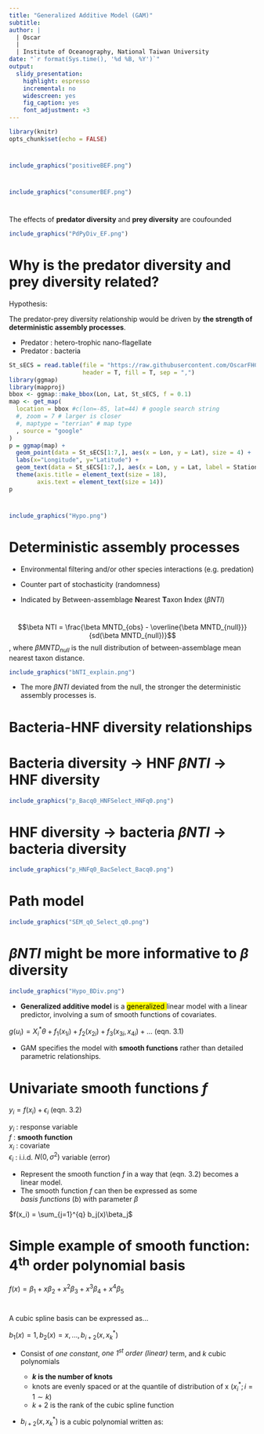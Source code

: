 ```yaml
---
title: "Generalized Additive Model (GAM)"
subtitle: 
author: | 
  | Oscar
  |
  | Institute of Oceanography, National Taiwan University
date: "`r format(Sys.time(), '%d %B, %Y')`"
output:
  slidy_presentation:
    highlight: espresso
    incremental: no
    widescreen: yes
    fig_caption: yes
    font_adjustment: +3
---
```


```r
library(knitr)
opts_chunk$set(echo = FALSE)
```

# 
<style>
  p.caption {font-size: 0.6em; text-align: right}
}
</style>

```r
include_graphics("positiveBEF.png")
``` 

#

```r
include_graphics("consumerBEF.png")
``` 

# 

The effects of **predator diversity** and **prey diversity** are coufounded

```r
include_graphics("PdPyDiv_EF.png")
``` 

# Why is the predator diversity and prey diversity related?

Hypothesis:

The predator-prey diversity relationship would be driven by **the strength of deterministic assembly processes**.

- Predator : hetero-trophic nano-flagellate
- Predator : bacteria

```r
St_sECS = read.table(file = "https://raw.githubusercontent.com/OscarFHC/PdPy_Div/master/data/raw/St_Location.csv", 
                     header = T, fill = T, sep = ",")
library(ggmap)
library(mapproj)
bbox <- ggmap::make_bbox(Lon, Lat, St_sECS, f = 0.1)
map <- get_map(
  location = bbox #c(lon=-85, lat=44) # google search string
  #, zoom = 7 # larger is closer
  #, maptype = "terrian" # map type
  , source = "google"
)
p = ggmap(map) + 
  geom_point(data = St_sECS[1:7,], aes(x = Lon, y = Lat), size = 4) + 
  labs(x="Longitude", y="Latitude") + 
  geom_text(data = St_sECS[1:7,], aes(x = Lon, y = Lat, label = Station), hjust = -0.4, vjust = -0.3, size = 4) + 
  theme(axis.title = element_text(size = 18),
        axis.text = element_text(size = 14))
p
```

#

```r
include_graphics("Hypo.png")
``` 

# Deterministic assembly processes

- Environmental filtering and/or other species interactions (e.g. predation)

- Counter part of stochasticity (randomness)

- Indicated by Between-assemblage **N**earest **T**axon **I**ndex ($\beta NTI$)

#
  
$$\beta NTI = \frac{\beta MNTD_{obs} - \overline{\beta MNTD_{null}}}{sd(\beta MNTD_{null})}$$,  where $\beta MNTD_{null}$ is the null distribution of between-assemblage mean nearest taxon distance.

```r
include_graphics("bNTI_explain.png")
``` 

- The more $\beta NTI$ deviated from the null, the stronger the deterministic assembly processes is. 

# Bacteria-HNF diversity relationships

# Bacteria diversity $\rightarrow$ HNF $\beta NTI$ $\rightarrow$ HNF diversity

```r
include_graphics("p_Bacq0_HNFSelect_HNFq0.png")
``` 

# HNF diversity $\rightarrow$ bacteria $\beta NTI$ $\rightarrow$ bacteria diversity

```r
include_graphics("p_HNFq0_BacSelect_Bacq0.png")
``` 

# Path model

```r
include_graphics("SEM_q0_Select_q0.png")
``` 

# $\beta NTI$ might be more informative to $\beta$ diversity

```r
include_graphics("Hypo_BDiv.png")
``` 



- **Generalized additive model** is a <mark> generalized </mark> linear model with a linear predictor, involving a sum of smooth functions of covariates.

$g(u_i) = X^*_i \theta + f_1(x_{1i}) + f_2(x_{2i}) + f_3(x_{3i}, x_{4i}) + ...$ (eqn. 3.1)

- GAM specifies the model with **smooth functions** rather than detailed parametric relationships.


# Univariate smooth functions $f$

$y_i = f(x_i) + \epsilon_i$ (eqn. 3.2)

$y_i$ : response variable \
$f$ : **smooth function** \
$x_i$ : covariate \
$\epsilon_i$ : i.i.d. $N(0, \sigma^2)$ variable (error) \

- Represent the smooth function *f* in a way that (eqn. 3.2) becomes a linear model. 
- The smooth function *f* can then be expressed as some \
  *basis functions* $(b)$ with parameter $\beta$
  
$f(x_i) = \sum_{j=1}^{q} b_j(x)\beta_j$


# Simple example of smooth function: 4<sup>th</sup> order polynomial basis

$f(x) = \beta_1 + x\beta_2 + x^2\beta_3 + x^3\beta_4 + x^4\beta_5$


# 
A cubic spline basis can be expressed as...

$b_1(x)=1, b_2(x)=x,...,b_{i+2}(x,x_k^*)$

- Consist of *one constant*, *one 1<sup>st</sup> order (linear)* term, and $k$ cubic polynomials

  - **$k$ is the number of knots**
  - knots are evenly spaced or at the quantile of distribution of x ($x_i^*; i = 1 \sim k$)
  - $k+2$ is the rank of the cubic spline function

- $b_{i+2}(x,x_k^*)$ is a cubic polynomial written as:

